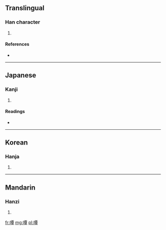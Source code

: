 ==Translingual==

===Han character===
{{Han char|rn=30|rad=口|as=12|sn=15|four=6104<sub>6</sub>|canj=口一田十 (RMWJ)}}

# {{defn|Han|sort=口12}}

====References====
* {{Han ref|kx=0208.010|dkj=04281|dj=0430.300|hdz=10682.080|uh=563E|ud=22078|bh=E545|bd=58693}}

----

==Japanese==

===Kanji===
{{ja-kanji|grade=|rs=口12}}

# {{defn|Japanese|sort=口12}}

====Readings====
* {{ja-readings|on=[[たん]] (tan), [[どん]] (don)|kun=[[ふくむ]] (fukumu), [[むさぼる]] (musaboru)}}

----

==Korean==

===Hanja===
{{ko-hanja|hangeul=담|rv=dam|mr=tam}}

# {{defn|Korean|sort=口12}}

----

==Mandarin==

===Hanzi===
{{cmn-hanzi|pin=[[hēi]] ([[hei1]]), [[tán]] ([[tan2]])|wg=hei<sup>1</sup>, t'an<sup>2</sup>}}

# {{defn|Mandarin|sort=口12}}

[[fr:嘾]]
[[mg:嘾]]
[[pl:嘾]]